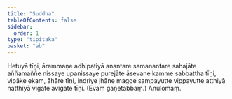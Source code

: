```yaml
---
title: "Suddha"
tableOfContents: false
sidebar:
  order: 1
type: "tipitaka"
basket: "ab"
---
```



<DynamicBreadcrumb />

<Division number="39">

<Paragraph number="1547">
Hetuyā tīṇi, ārammaṇe adhipatiyā anantare samanantare sahajāte aññamaññe nissaye upanissaye purejāte āsevane kamme sabbattha tīṇi, vipāke ekaṃ, āhāre tīṇi, indriye jhāne magge sampayutte vippayutte atthiyā natthiyā vigate avigate tīṇi. (Evaṃ gaṇetabbaṃ.)

</Paragraph>
</Division>

<Paragraph number="1548" type="center">
Anulomaṃ.
</Paragraph>